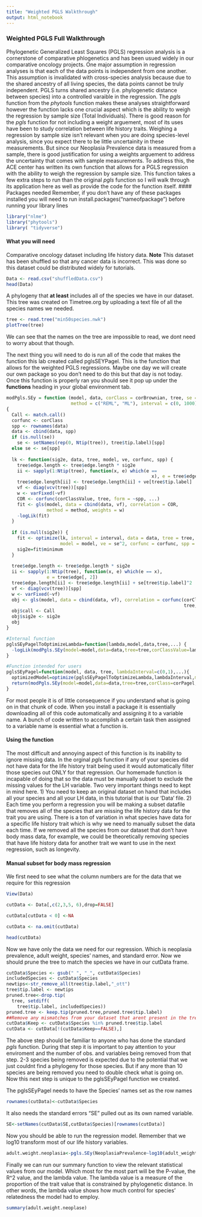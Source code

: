 ```yaml
---
title: "Weighted PGLS Walkthrough"
output: html_notebook
---
```


### Weighted PGLS Full Walkthrough 
Phylogenetic Generalized Least Squares (PGLS) regression analysis is a cornerstone of comparative phlogenetics and has been usued widely in our comparative oncology projects. One major assumption in regression analyses is that each of the data points is independent from one another. This assumption is invalidated with cross-species analysis because due to the shared ancestry of all living species, the data points cannot be truly independent. PGLS turns shared ancestry (i.e. phylogenetic distance between species) into a controlled varaible in the regression. The *pgls* function from the *phytools* function makes these analyses straightforward however the function lacks one crucial aspect which is the ability to weigh the regression by sample size (Total Individuals). There is good reason for the *pgls* function for not including a weight arguement, most of its uses have been to study correlation between life history traits. Weighing a regression by sample size isn't relevant when you are doing species-level analysis, since you expect there to be little uncertainity in these measurements. But since our Neoplasia Prevalence data is measured from a sample, there is good justification for using a weights arguement to address the uncertainty that comes with sample measurements. To address this, the ACE center has written its own function that allows for a PGLS regression with the ability to weigh the regression by sample size. This function takes a few extra steps to run than the original *pgls* function so I will walk through its application here as well as provide the code for the function itself. 
#### Packages needed
Remember, if you don't have any of these packages installed you will need to run install.packages("nameofpackage") before running your library lines

```r
library("nlme")
library("phytools")
library( "tidyverse")
```



#### What you will need
Comparative oncology dataset including life history data. **Note** This dataset has been shuffled so that any cancer data is incorrect. This was done so this dataset could be distributed widely for tutorials. 

```r
Data <- read.csv("shuffledData.csv")
head(Data)
```

A phylogeny that **at least** includes all of the species we have in our dataset. This tree was created on Timetree.org by uploading a text file of all the species names we needed.
```r
tree <- read.tree("min50species.nwk")
plotTree(tree)
```
We can see that the names on the tree are impossible to read, we dont need to worry about that though.

The next thing you will need to do is run all of the code that makes the function this lab created called pglsSEYPagel. This is the function that allows for the weighted PGLS regressions. Maybe one day we will create our own package so you don't need to do this but that day is not today. Once this function is properly ran you should see it pop up under the **functions** heading in your global environment tab.
```r
modPgls.SEy = function (model, data, corClass = corBrownian, tree, se = NULL, 
                        method = c("REML", "ML"), interval = c(0, 1000), corClassValue=1, sig2e=NULL, ...) 
{
  Call <- match.call()
  corfunc <- corClass
  spp <- rownames(data)
  data <- cbind(data, spp)
  if (is.null(se)) 
    se <- setNames(rep(0, Ntip(tree)), tree$tip.label)[spp]
  else se <- se[spp]
  
  lk <- function(sig2e, data, tree, model, ve, corfunc, spp) {
    tree$edge.length <- tree$edge.length * sig2e
    ii <- sapply(1:Ntip(tree), function(x, e) which(e == 
                                                      x), e = tree$edge[, 2])
    tree$edge.length[ii] <- tree$edge.length[ii] + ve[tree$tip.label]
    vf <- diag(vcv(tree))[spp]
    w <- varFixed(~vf)
    COR <- corfunc(corClassValue, tree, form = ~spp, ...)
    fit <- gls(model, data = cbind(data, vf), correlation = COR, 
               method = method, weights = w)
    -logLik(fit)
  }
  
  if (is.null(sig2e)) {
    fit <- optimize(lk, interval = interval, data = data, tree = tree, 
                    model = model, ve = se^2, corfunc = corfunc, spp = spp)
    sig2e=fit$minimum
  }
  
  tree$edge.length <- tree$edge.length * sig2e
  ii <- sapply(1:Ntip(tree), function(x, e) which(e == x), 
               e = tree$edge[, 2])
  tree$edge.length[ii] <- tree$edge.length[ii] + se[tree$tip.label]^2
  vf <- diag(vcv(tree))[spp]
  w <- varFixed(~vf)
  obj <- gls(model, data = cbind(data, vf), correlation = corfunc(corClassValue, 
                                                                  tree, form = ~spp, ...), weights = w, method = method)
  obj$call <- Call
  obj$sig2e <- sig2e
  obj
}

#Internal function
pglsSEyPagelToOptimizeLambda=function(lambda,model,data,tree,...) {
  -logLik(modPgls.SEy(model=model,data=data,tree=tree,corClassValue=lambda,corClass=corPagel,fixed=T,...)) #Returns -logLikelihood of the pgls.SEy model with lambda fixed to the value of the lambda argument. sig2e will be optimized within modPgls.SEy unless given as an argument here
}

#Function intended for users
pglsSEyPagel=function(model, data, tree, lambdaInterval=c(0,1),...){
  optimizedModel=optimize(pglsSEyPagelToOptimizeLambda,lambdaInterval,model=model,data=data,tree=tree,...) #Optimizes lambda in the lambdaInterval using the pglsSEyPagelToOptimizeLambda function
  return(modPgls.SEy(model=model,data=data,tree=tree,corClass=corPagel,fixed=T,corClassValue=optimizedModel$minimum,...)) #Returns the final model fit
}

```

For most people it is of little consequence if you understand what is going on in that chunk of code. When you install a package it is essentially downloading all of this code automatically and assigning it to a variable name. A bunch of code written to accomplish a certain task then assigned to a variable name is essential what a function is.

#### Using the function

The most difficult and annoying aspect of this function is its inability to ignore missing data. In the orginal *pgls* function if any of your species did not have data for the life history trait being used it would automatically filter those species out ONLY for that regression. Our homemade function is incapable of doing that so the data must be manually subset to exclude the missing values for the LH variable. Two very important things need to kept in mind here. 1) You need to keep an original dataset on hand that includes all your species and all your LH data, in this tutorial that is our 'Data' file. 2) Each time you perform a regression you will be making a subset datafile that removes all of the species that are missing the life history data for the trait you are using. There is a ton of variation in what species have data for a specific life history trait which is why we need to manually subset the data each time. If we removed all the species from our dataset that don't have body mass data, for example, we could be theoretically removing species that have life history data for another trait we want to use in the next regression, such as longevity. 

#### Manual subset for body mass regression 
We first need to see what the column numbers are for the data that we require for this regression 
```r
View(Data)
```

```r
cutData <- Data[,c(2,3,5, 6),drop=FALSE] 

cutData[cutData < 0] <-NA

cutData <- na.omit(cutData)

head(cutData)
```

Now we have only the data we need for our regression. Which is neoplasia prevalence, adult weight, species' names, and standard error.
Now we should prune the tree to match the species we have in our cutData frame.
```r
cutData$Species <- gsub(" ", "_", cutData$Species)
includedSpecies <- cutData$Species
newtips<-str_remove_all(tree$tip.label,"_ott")
tree$tip.label <- newtips
pruned.tree<-drop.tip(
  tree, setdiff(
    tree$tip.label, includedSpecies))
pruned.tree <- keep.tip(pruned.tree,pruned.tree$tip.label)
##Remove any mismatches from your dataset that arent present in the tree
cutData$Keep <- cutData$Species %in% pruned.tree$tip.label
cutData <- cutData[!(cutData$Keep==FALSE),]

```

The above step should be familiar to anyone who has done the standard *pgls* function. During that step it is important to pay attention to your enviroment and the number of obs. and variables being removed from that step. 2-3 species being removed is expected due to the potential that we just couldnt find a phylogeny for those species. But if any more than 10 species are being removed you need to double check what is going on. Now this next step is unique to the pglsSEyPagel function we created.

The pglsSEyPagel needs to have the Species' names set as the row names
```r
rownames(cutData)<-cutData$Species
```

It also needs the standard errors "SE" pulled out as its own named variable.
```r
SE<-setNames(cutData$SE,cutData$Species)[rownames(cutData)]
```

Now you should be able to run the regression model. Remember that we log10 transform most of our life history variables. 
```r
adult.weight.neoplasia<-pgls.SEy(NeoplasiaPrevalence~log10(adult_weight),data=cutData,tree=pruned.tree,method="ML",se=SE)
```

Finally we can run our summary function to view the relevant statistical values from our model. Which most for the most part will be the P-value, the R^2 value, and the lambda value. The lambda value is a measure of the proportion of the trait value that is constrained by phylogenetic distance. In other words, the lambda value shows how much control for species' relatedness the model had to employ.
```r
summary(adult.weight.neoplase)
```

